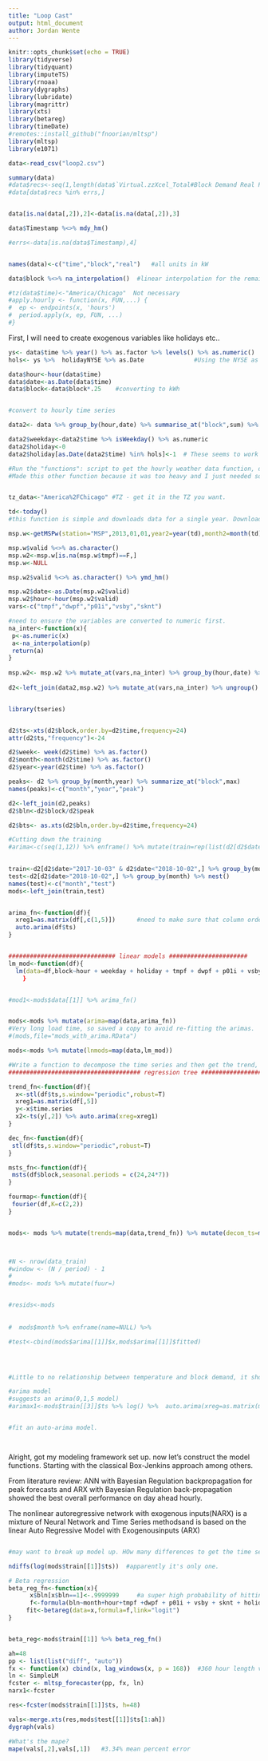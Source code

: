 ```yaml
---
title: "Loop Cast"
output: html_document
author: Jordan Wente
---
```


```r
knitr::opts_chunk$set(echo = TRUE)
library(tidyverse)
library(tidyquant)
library(imputeTS)
library(rnoaa)
library(dygraphs)
library(lubridate)
library(magrittr)
library(xts)
library(betareg)
library(timeDate)
#remotes::install_github("fnoorian/mltsp")
library(mltsp)
library(e1071)


```

```r

data<-read_csv("loop2.csv")

summary(data)
#data$recs<-seq(1,length(data$`Virtual.zzXcel_Total#Block Demand Real Power#kW`))
#data[data$recs %in% errs,]


data[is.na(data[,2]),2]<-data[is.na(data[,2]),3]

data$Timestamp %<>% mdy_hm() 

#errs<-data[is.na(data$Timestamp),4]


names(data)<-c("time","block","real")   #all units in kW

data$block %<>% na_interpolation()  #linear interpolation for the remaining datapoints that don't print

#tz(data$time)<-"America/Chicago"  Not necessary 
#apply.hourly <- function(x, FUN,...) {
#  ep <- endpoints(x, 'hours')
#  period.apply(x, ep, FUN, ...)
#}

```


First, I will need to create exogenous variables like holidays etc..





```r

ys<- data$time %>% year() %>% as.factor %>% levels() %>% as.numeric()
hols<- ys %>%  holidayNYSE %>% as.Date              #Using the NYSE as a hoilday database. 

data$hour<-hour(data$time)
data$date<-as.Date(data$time)
data$block<-data$block*.25    #converting to kWh


#convert to hourly time series

data2<- data %>% group_by(hour,date) %>% summarise_at("block",sum) %>% mutate(time=paste0(date," ",hour,":","00")) %>% mutate_at("time",ymd_hm) %>% arrange(time) 

data2$weekday<-data2$time %>% isWeekday() %>% as.numeric
data2$holiday<-0
data2$holiday[as.Date(data2$time) %in% hols]<-1  # These seems to work pretty well. 

```


```r
#Run the "functions": script to get the hourly weather data function, data is downloaded from: http://mesonet.agron.iastate.edu/request/download.phtml?network=MN_ASOS
#Made this other function because it was too heavy and I just needed something simpler. 


tz_data<-"America%2FChicago" #TZ - get it in the TZ you want. 

td<-today()
#this function is simple and downloads data for a single year. Downloads the data to a temp file. 

msp.w<-getMSPw(station="MSP",2013,01,01,year2=year(td),month2=month(td),day2=day(td),tz_data = tz_data)

msp.w$valid %<>% as.character()
msp.w2<-msp.w[is.na(msp.w$tmpf)==F,]
msp.w<-NULL      

```

```r
msp.w2$valid %<>% as.character() %>% ymd_hm()

msp.w2$date<-as.Date(msp.w2$valid)
msp.w2$hour<-hour(msp.w2$valid)
vars<-c("tmpf","dwpf","p01i","vsby","sknt")

#need to ensure the variables are converted to numeric first. 
na_inter<-function(x){
 p<-as.numeric(x) 
 a<-na_interpolation(p)
 return(a)
}
  
msp.w2<- msp.w2 %>% mutate_at(vars,na_inter) %>% group_by(hour,date) %>% summarize_at(vars,mean,na.rm=T) %>% ungroup()
              
d2<-left_join(data2,msp.w2) %>% mutate_at(vars,na_inter) %>% ungroup()



```


```r
library(tseries)


d2$ts<-xts(d2$block,order.by=d2$time,frequency=24)
attr(d2$ts,"frequency")<-24

d2$week<- week(d2$time) %>% as.factor()
d2$month<-month(d2$time) %>% as.factor()
d2$year<-year(d2$time) %>% as.factor()

peaks<- d2 %>% group_by(month,year) %>% summarize_at("block",max) 
names(peaks)<-c("month","year","peak")

d2<-left_join(d2,peaks)
d2$bln<-d2$block/d2$peak

d2$bts<- as.xts(d2$bln,order.by=d2$time,frequency=24)

#Cutting down the training 
#arima<-c(seq(1,12)) %>% enframe() %>% mutate(train=rep(list(d2[d2$date>"2017-10-03" & d2$date<"2018-10-02",]))) %>% mutate(test=rep(list(d2[ d2$date>"2018-10-02",])))
  

train<-d2[d2$date>"2017-10-03" & d2$date<"2018-10-02",] %>% group_by(month) %>% nest() 
test<-d2[d2$date>"2018-10-02",] %>% group_by(month) %>% nest() 
names(test)<-c("month","test")
mods<-left_join(train,test)


arima_fn<-function(df){
  xreg1=as.matrix(df[,c(1,5)])      #need to make sure that column order                   xreg = xreg               doesn't get messed up here.
  auto.arima(df$ts) 
}


############################## linear models ######################
lm_mod<-function(df){
  lm(data=df,block~hour + weekday + holiday + tmpf + dwpf + p01i + vsby + sknt
    }


#mod1<-mods$data[[1]] %>% arima_fn()


mods<-mods %>% mutate(arima=map(data,arima_fn))
#Very long load time, so saved a copy to avoid re-fitting the arimas. 
#(mods,file="mods_with_arima.RData")

mods<-mods %>% mutate(lnmods=map(data,lm_mod))

#Write a function to decompose the time series and then get the trend, use random forest to 
##################################### regression tree ##################

trend_fn<-function(df){
  x<-stl(df$ts,s.window="periodic",robust=T)
  xreg1=as.matrix(df[,5])
  y<-x$time.series
  x2<-ts(y[,2]) %>% auto.arima(xreg=xreg1)
}

dec_fn<-function(df){
 stl(df$ts,s.window="periodic",robust=T) 
}

msts_fn<-function(df){
 msts(df$block,seasonal.periods = c(24,24*7)) 
}

fourmap<-function(df){
 fourier(df,K=c(2,2)) 
}


mods<- mods %>% mutate(trends=map(data,trend_fn)) %>% mutate(decom_ts=map(data,dec_fn)) %>% mutate(msts1=map(data,msts_fn)) %>% mutate(fuur=map(msts1,fourmap))



#N <- nrow(data_train)
#window <- (N / period) - 1
#
#mods<- mods %>% mutate(fuur=)


#resids<-mods
  
  
#  mods$month %>% enframe(name=NULL) %>% 

#test<-cbind(mods$arima[[1]]$x,mods$arima[[1]]$fitted)




#Little to no relationship between temperature and block demand, it should seem. 

#arima model
#suggests an arima(0,1,5 model)
#arimax1<-mods$train[[3]]$ts %>% log() %>%  auto.arima(xreg=as.matrix(mods$train[[3]][,5:6]))


#fit an auto-arima model. 




```

Alright, got my modeling framework set up. now let's construct the model functions. Starting with the classical Box-Jenkins approach among others.

From literature review: ANN with Bayesian Regulation backpropagation for peak forecasts and 
ARX with Bayesian Regulation back-propagation showed the best overall performance on day ahead hourly.

The nonlinear autoregressive network with exogenous inputs(NARX) is a mixture of Neural Network and Time Series methodsand is based on the linear Auto Regressive Model with Exogenousinputs (ARX)

```r



```



```r
#may want to break up model up. HOw many differences to get the time series stationary.

ndiffs(log(mods$train[[1]]$ts))  #apparently it's only one. 

# Beta regression
beta_reg_fn<-function(x){
      x$bln[x$bln==1]<-.9999999     #a super high probability of hitting peak demand
      f<-formula(bln~month+hour+tmpf +dwpf + p01i + vsby + sknt + holiday + weekday)
     fit<-betareg(data=x,formula=f,link="logit")
}


beta_reg<-mods$train[[1]] %>% beta_reg_fn()

ah=48
pp <- list(list("diff", "auto"))
fx <- function(x) cbind(x, lag_windows(x, p = 168))  #360 hour length variables
ln <- SimpleLM
fcster <- mltsp_forecaster(pp, fx, ln)
narx1<-fcster

res<-fcster(mods$train[[1]]$ts, h=48)

vals<-merge.xts(res,mods$test[[1]]$ts[1:ah])
dygraph(vals)

#What's the mape?
mape(vals[,2],vals[,1])   #3.34% mean percent error


```




